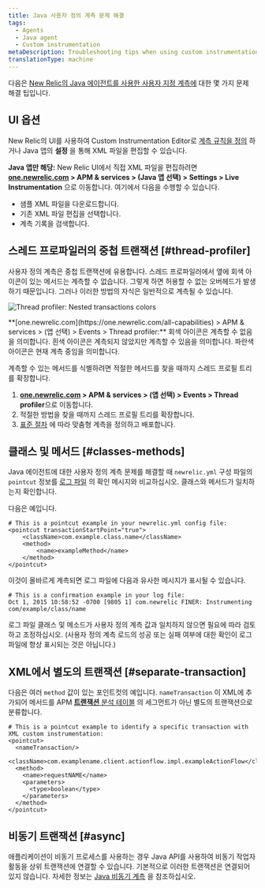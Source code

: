 ```yaml
---
title: Java 사용자 정의 계측 문제 해결
tags:
  - Agents
  - Java agent
  - Custom instrumentation
metaDescription: Troubleshooting tips when using custom instrumentation with your New Relic Java agent.
translationType: machine
---
```



다음은 [New Relic의 Java 에이전트를 사용한 사용자 지정 계측에](/docs/agents/java-agent/custom-instrumentation/java-custom-instrumentation) 대한 몇 가지 문제 해결 팁입니다.

## UI 옵션

New Relic의 UI를 사용하여 Custom Instrumentation Editor로 [계측 규칙을 정의](/docs/agents/java-agent/custom-instrumentation/custom-instrumentation-editor-quickly-customize-your-java-instrumentation) 하거나 Java 앱의 **설정** 을 통해 XML 파일을 편집할 수 있습니다.

**Java 앱만 해당:** New Relic UI에서 직접 XML 파일을 편집하려면 **[one.newrelic.com](https://one.newrelic.com/all-capabilities) > APM & services > (Java 앱 선택) > Settings > Live Instrumentation** 으로 이동합니다. 여기에서 다음을 수행할 수 있습니다.

* 샘플 XML 파일을 다운로드합니다.
* 기존 XML 파일 편집을 선택합니다.
* 계측 기록을 검색합니다.

## 스레드 프로파일러의 중첩 트랜잭션 [#thread-profiler]

사용자 정의 계측은 중첩 트랜잭션에 유용합니다. 스레드 프로파일러에서 옆에 회색 아이콘이 있는 메서드는 계측할 수 없습니다. 그렇게 하면 허용할 수 없는 오버헤드가 발생하기 때문입니다. 그러나 이러한 방법의 자식은 일반적으로 계측될 수 있습니다.

<img
  title="Thread profiler: Nested transactions colors"
  alt="Thread profiler: Nested transactions colors"
  src={apmJavaCustomInstrumentationColors}
/>

<figcaption>
  **[one.newrelic.com](https://one.newrelic.com/all-capabilities) > APM & services > (앱 선택) > Events > Thread profiler:** 회색 아이콘은 계측할 수 없음을 의미합니다. 흰색 아이콘은 계측되지 않았지만 계측할 수 있음을 의미합니다. 파란색 아이콘은 현재 계측 중임을 의미합니다.
</figcaption>

계측할 수 있는 메서드를 식별하려면 적절한 메서드를 찾을 때까지 스레드 프로필 트리를 확장합니다.

1. **[one.newrelic.com](https://one.newrelic.com/all-capabilities) > APM & services > (앱 선택) > Events > Thread profiler**으로 이동합니다.
2. 적절한 방법을 찾을 때까지 스레드 프로필 트리를 확장합니다.
3. [표준 절차](/docs/agents/java-agent/custom-instrumentation/custom-instrumentation-editor-quickly-customize-your-java-instrumentation) 에 따라 맞춤형 계측을 정의하고 배포합니다.

## 클래스 및 메서드 [#classes-methods]

Java 에이전트에 대한 사용자 정의 계측 문제를 해결할 때 `newrelic.yml` 구성 파일의 `pointcut` 정보를 [로그 파일](/docs/agents/java-agent/troubleshooting/generating-logs-troubleshooting-java) 의 확인 메시지와 비교하십시오. 클래스와 메서드가 일치하는지 확인합니다.

다음은 예입니다.

```
# This is a pointcut example in your newrelic.yml config file:
<pointcut transactionStartPoint="true">
    <className>com.example.class.name</className>
    <method>
        <name>exampleMethod</name>
    </method>
</pointcut>
```

이것이 올바르게 계측되면 로그 파일에 다음과 유사한 메시지가 표시될 수 있습니다.

```
# This is a confirmation example in your log file:
Oct 1, 2015 10:58:52 -0700 [9805 1] com.newrelic FINER: Instrumenting com/example/class/name
```

로그 파일 클래스 및 메소드가 사용자 정의 계측 값과 일치하지 않으면 필요에 따라 검토하고 조정하십시오. (사용자 정의 계측 로드의 성공 또는 실패 여부에 대한 확인이 로그 파일에 항상 표시되는 것은 아닙니다.)

## XML에서 별도의 트랜잭션 [#separate-transaction]

다음은 여러 `method` 값이 있는 포인트컷의 예입니다. `nameTransaction` 이 XML에 추가되어 메서드를 APM [**트랜잭션** 분석 테이블](/docs/apm/applications-menu/monitoring/transactions-page) 의 세그먼트가 아닌 별도의 트랜잭션으로 분류합니다.

```
# This is a pointcut example to identify a specific transaction with XML custom instrumentation:
<pointcut>
  <nameTransaction/>
  <className>com.examplename.client.actionflow.impl.exampleActionFlow</className>
  <method>
    <name>requestNAME</name>
    <parameters>
      <type>boolean</type>
    </parameters>
  </method>
</pointcut>
```

## 비동기 트랜잭션 [#async]

애플리케이션이 비동기 프로세스를 사용하는 경우 Java API를 사용하여 비동기 작업자 활동을 상위 트랜잭션에 연결할 수 있습니다. 기본적으로 이러한 트랜잭션은 연결되어 있지 않습니다. 자세한 정보는 [Java 비동기 계측](/docs/agents/java-agent/async-instrumentation/introduction-java-async-instrumentation) 을 참조하십시오.